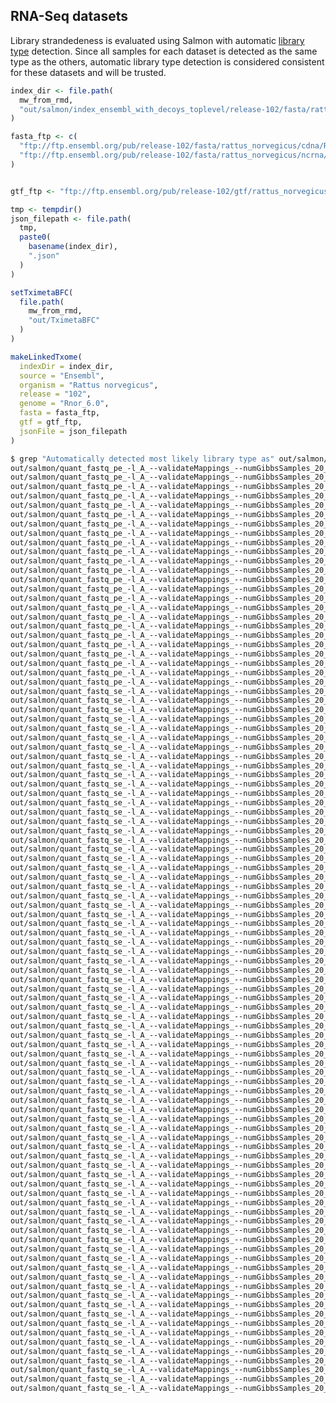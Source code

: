 ## RNA-Seq datasets

Library strandedeness is evaluated using Salmon with automatic [library type](https://salmon.readthedocs.io/en/latest/library_type.html) detection. Since all samples for each dataset is detected as the same type as the others, automatic library type detection is considered consistent for these datasets and will be trusted.

```r
index_dir <- file.path(
  mw_from_rmd,
  "out/salmon/index_ensembl_with_decoys_toplevel/release-102/fasta/rattus_norvegicus/Rattus_norvegicus.Rnor_6.0"
)

fasta_ftp <- c(
  "ftp://ftp.ensembl.org/pub/release-102/fasta/rattus_norvegicus/cdna/Rattus_norvegicus.Rnor_6.0.cdna.all.fa.gz",
  "ftp://ftp.ensembl.org/pub/release-102/fasta/rattus_norvegicus/ncrna/Rattus_norvegicus.Rnor_6.0.ncrna.fa.gz"
)


gtf_ftp <- "ftp://ftp.ensembl.org/pub/release-102/gtf/rattus_norvegicus/Rattus_norvegicus.Rnor_6.0.102.gtf.gz"

tmp <- tempdir()
json_filepath <- file.path(
  tmp,
  paste0(
    basename(index_dir), 
    ".json"
  )
)

setTximetaBFC(
  file.path(
    mw_from_rmd,
    "out/TximetaBFC"
  )
)

makeLinkedTxome(
  indexDir = index_dir,
  source = "Ensembl",
  organism = "Rattus norvegicus",
  release = "102",
  genome = "Rnor_6.0",
  fasta = fasta_ftp,
  gtf = gtf_ftp,
  jsonFile = json_filepath
)
```

```bash
$ grep "Automatically detected most likely library type as" out/salmon/*/*/*/*/*/*/logs/salmon_quant.log | sed "s|/logs/salmon_quant.log.*Automatically detected most likely library type as |\t|g"
out/salmon/quant_fastq_pe_-l_A_--validateMappings_--numGibbsSamples_20_--gcBias_salmon-index-Rnor6-ensembl-r102/sickle/pe_-t_sanger_-q_20/sra-tools/fastq-dump_pe/SRR4123954    ISF
out/salmon/quant_fastq_pe_-l_A_--validateMappings_--numGibbsSamples_20_--gcBias_salmon-index-Rnor6-ensembl-r102/sickle/pe_-t_sanger_-q_20/sra-tools/fastq-dump_pe/SRR4123955    ISF
out/salmon/quant_fastq_pe_-l_A_--validateMappings_--numGibbsSamples_20_--gcBias_salmon-index-Rnor6-ensembl-r102/sickle/pe_-t_sanger_-q_20/sra-tools/fastq-dump_pe/SRR4123956    ISF
out/salmon/quant_fastq_pe_-l_A_--validateMappings_--numGibbsSamples_20_--gcBias_salmon-index-Rnor6-ensembl-r102/sickle/pe_-t_sanger_-q_20/sra-tools/fastq-dump_pe/SRR4123957    ISF
out/salmon/quant_fastq_pe_-l_A_--validateMappings_--numGibbsSamples_20_--gcBias_salmon-index-Rnor6-ensembl-r102/sickle/pe_-t_sanger_-q_20/sra-tools/fastq-dump_pe/SRR4123958    ISF
out/salmon/quant_fastq_pe_-l_A_--validateMappings_--numGibbsSamples_20_--gcBias_salmon-index-Rnor6-ensembl-r102/sickle/pe_-t_sanger_-q_20/sra-tools/fastq-dump_pe/SRR4123959    ISF
out/salmon/quant_fastq_pe_-l_A_--validateMappings_--numGibbsSamples_20_--gcBias_salmon-index-Rnor6-ensembl-r102/sickle/pe_-t_sanger_-q_20/sra-tools/fastq-dump_pe/SRR4123960    ISF
out/salmon/quant_fastq_pe_-l_A_--validateMappings_--numGibbsSamples_20_--gcBias_salmon-index-Rnor6-ensembl-r102/sickle/pe_-t_sanger_-q_20/sra-tools/fastq-dump_pe/SRR4123961    ISF
out/salmon/quant_fastq_pe_-l_A_--validateMappings_--numGibbsSamples_20_--gcBias_salmon-index-Rnor6-ensembl-r102/sickle/pe_-t_sanger_-q_20/sra-tools/fastq-dump_pe/SRR4123962    ISF
out/salmon/quant_fastq_pe_-l_A_--validateMappings_--numGibbsSamples_20_--gcBias_salmon-index-Rnor6-ensembl-r102/sickle/pe_-t_sanger_-q_20/sra-tools/fastq-dump_pe/SRR4123963    ISF
out/salmon/quant_fastq_pe_-l_A_--validateMappings_--numGibbsSamples_20_--gcBias_salmon-index-Rnor6-ensembl-r102/sickle/pe_-t_sanger_-q_20/sra-tools/fastq-dump_pe/SRR4123964    ISF
out/salmon/quant_fastq_pe_-l_A_--validateMappings_--numGibbsSamples_20_--gcBias_salmon-index-Rnor6-ensembl-r102/sickle/pe_-t_sanger_-q_20/sra-tools/fastq-dump_pe/SRR4123965    ISF
out/salmon/quant_fastq_pe_-l_A_--validateMappings_--numGibbsSamples_20_--gcBias_salmon-index-Rnor6-ensembl-r102/sickle/pe_-t_sanger_-q_20/sra-tools/fastq-dump_pe/SRR6497505    IU
out/salmon/quant_fastq_pe_-l_A_--validateMappings_--numGibbsSamples_20_--gcBias_salmon-index-Rnor6-ensembl-r102/sickle/pe_-t_sanger_-q_20/sra-tools/fastq-dump_pe/SRR6497506    IU
out/salmon/quant_fastq_pe_-l_A_--validateMappings_--numGibbsSamples_20_--gcBias_salmon-index-Rnor6-ensembl-r102/sickle/pe_-t_sanger_-q_20/sra-tools/fastq-dump_pe/SRR6497507    IU
out/salmon/quant_fastq_pe_-l_A_--validateMappings_--numGibbsSamples_20_--gcBias_salmon-index-Rnor6-ensembl-r102/sickle/pe_-t_sanger_-q_20/sra-tools/fastq-dump_pe/SRR6497508    IU
out/salmon/quant_fastq_pe_-l_A_--validateMappings_--numGibbsSamples_20_--gcBias_salmon-index-Rnor6-ensembl-r102/sickle/pe_-t_sanger_-q_20/sra-tools/fastq-dump_pe/SRR6497509    IU
out/salmon/quant_fastq_pe_-l_A_--validateMappings_--numGibbsSamples_20_--gcBias_salmon-index-Rnor6-ensembl-r102/sickle/pe_-t_sanger_-q_20/sra-tools/fastq-dump_pe/SRR6497510    IU
out/salmon/quant_fastq_pe_-l_A_--validateMappings_--numGibbsSamples_20_--gcBias_salmon-index-Rnor6-ensembl-r102/sickle/pe_-t_sanger_-q_20/sra-tools/fastq-dump_pe/SRR6497511    IU
out/salmon/quant_fastq_pe_-l_A_--validateMappings_--numGibbsSamples_20_--gcBias_salmon-index-Rnor6-ensembl-r102/sickle/pe_-t_sanger_-q_20/sra-tools/fastq-dump_pe/SRR6497512    IU
out/salmon/quant_fastq_pe_-l_A_--validateMappings_--numGibbsSamples_20_--gcBias_salmon-index-Rnor6-ensembl-r102/sickle/pe_-t_sanger_-q_20/sra-tools/fastq-dump_pe/SRR6497513    IU
out/salmon/quant_fastq_pe_-l_A_--validateMappings_--numGibbsSamples_20_--gcBias_salmon-index-Rnor6-ensembl-r102/sickle/pe_-t_sanger_-q_20/sra-tools/fastq-dump_pe/SRR6497514    IU
out/salmon/quant_fastq_pe_-l_A_--validateMappings_--numGibbsSamples_20_--gcBias_salmon-index-Rnor6-ensembl-r102/sickle/pe_-t_sanger_-q_20/sra-tools/fastq-dump_pe/SRR6497515    IU
out/salmon/quant_fastq_pe_-l_A_--validateMappings_--numGibbsSamples_20_--gcBias_salmon-index-Rnor6-ensembl-r102/sickle/pe_-t_sanger_-q_20/sra-tools/fastq-dump_pe/SRR6497516    IU
out/salmon/quant_fastq_se_-l_A_--validateMappings_--numGibbsSamples_20_--gcBias_salmon-index-GRCm38-ensembl-r102/sickle/se_-t_sanger_-q_20/sra-tools/fastq-dump_se/SRR1982298   U
out/salmon/quant_fastq_se_-l_A_--validateMappings_--numGibbsSamples_20_--gcBias_salmon-index-GRCm38-ensembl-r102/sickle/se_-t_sanger_-q_20/sra-tools/fastq-dump_se/SRR1982299   U
out/salmon/quant_fastq_se_-l_A_--validateMappings_--numGibbsSamples_20_--gcBias_salmon-index-GRCm38-ensembl-r102/sickle/se_-t_sanger_-q_20/sra-tools/fastq-dump_se/SRR1982300   U
out/salmon/quant_fastq_se_-l_A_--validateMappings_--numGibbsSamples_20_--gcBias_salmon-index-GRCm38-ensembl-r102/sickle/se_-t_sanger_-q_20/sra-tools/fastq-dump_se/SRR1982301   U
out/salmon/quant_fastq_se_-l_A_--validateMappings_--numGibbsSamples_20_--gcBias_salmon-index-GRCm38-ensembl-r102/sickle/se_-t_sanger_-q_20/sra-tools/fastq-dump_se/SRR1982302   U
out/salmon/quant_fastq_se_-l_A_--validateMappings_--numGibbsSamples_20_--gcBias_salmon-index-GRCm38-ensembl-r102/sickle/se_-t_sanger_-q_20/sra-tools/fastq-dump_se/SRR1982303   U
out/salmon/quant_fastq_se_-l_A_--validateMappings_--numGibbsSamples_20_--gcBias_salmon-index-GRCm38-ensembl-r102/sickle/se_-t_sanger_-q_20/sra-tools/fastq-dump_se/SRR1982304   U
out/salmon/quant_fastq_se_-l_A_--validateMappings_--numGibbsSamples_20_--gcBias_salmon-index-GRCm38-ensembl-r102/sickle/se_-t_sanger_-q_20/sra-tools/fastq-dump_se/SRR1982305   U
out/salmon/quant_fastq_se_-l_A_--validateMappings_--numGibbsSamples_20_--gcBias_salmon-index-GRCm38-ensembl-r102/sickle/se_-t_sanger_-q_20/sra-tools/fastq-dump_se/SRR1982306   U
out/salmon/quant_fastq_se_-l_A_--validateMappings_--numGibbsSamples_20_--gcBias_salmon-index-GRCm38-ensembl-r102/sickle/se_-t_sanger_-q_20/sra-tools/fastq-dump_se/SRR1982307   U
out/salmon/quant_fastq_se_-l_A_--validateMappings_--numGibbsSamples_20_--gcBias_salmon-index-GRCm38-ensembl-r102/sickle/se_-t_sanger_-q_20/sra-tools/fastq-dump_se/SRR1982308   U
out/salmon/quant_fastq_se_-l_A_--validateMappings_--numGibbsSamples_20_--gcBias_salmon-index-GRCm38-ensembl-r102/sickle/se_-t_sanger_-q_20/sra-tools/fastq-dump_se/SRR1982309   U
out/salmon/quant_fastq_se_-l_A_--validateMappings_--numGibbsSamples_20_--gcBias_salmon-index-GRCm38-ensembl-r102/sickle/se_-t_sanger_-q_20/sra-tools/fastq-dump_se/SRR1982310   U
out/salmon/quant_fastq_se_-l_A_--validateMappings_--numGibbsSamples_20_--gcBias_salmon-index-GRCm38-ensembl-r102/sickle/se_-t_sanger_-q_20/sra-tools/fastq-dump_se/SRR1982311   U
out/salmon/quant_fastq_se_-l_A_--validateMappings_--numGibbsSamples_20_--gcBias_salmon-index-GRCm38-ensembl-r102/sickle/se_-t_sanger_-q_20/sra-tools/fastq-dump_se/SRR1982312   U
out/salmon/quant_fastq_se_-l_A_--validateMappings_--numGibbsSamples_20_--gcBias_salmon-index-GRCm38-ensembl-r102/sickle/se_-t_sanger_-q_20/sra-tools/fastq-dump_se/SRR1982313   U
out/salmon/quant_fastq_se_-l_A_--validateMappings_--numGibbsSamples_20_--gcBias_salmon-index-GRCm38-ensembl-r102/sickle/se_-t_sanger_-q_20/sra-tools/fastq-dump_se/SRR1982314   U
out/salmon/quant_fastq_se_-l_A_--validateMappings_--numGibbsSamples_20_--gcBias_salmon-index-GRCm38-ensembl-r102/sickle/se_-t_sanger_-q_20/sra-tools/fastq-dump_se/SRR1982315   U
out/salmon/quant_fastq_se_-l_A_--validateMappings_--numGibbsSamples_20_--gcBias_salmon-index-GRCm38-ensembl-r102/sickle/se_-t_sanger_-q_20/sra-tools/fastq-dump_se/SRR1982316   U
out/salmon/quant_fastq_se_-l_A_--validateMappings_--numGibbsSamples_20_--gcBias_salmon-index-GRCm38-ensembl-r102/sickle/se_-t_sanger_-q_20/sra-tools/fastq-dump_se/SRR1982317   U
out/salmon/quant_fastq_se_-l_A_--validateMappings_--numGibbsSamples_20_--gcBias_salmon-index-GRCm38-ensembl-r102/sickle/se_-t_sanger_-q_20/sra-tools/fastq-dump_se/SRR1982318   U
out/salmon/quant_fastq_se_-l_A_--validateMappings_--numGibbsSamples_20_--gcBias_salmon-index-GRCm38-ensembl-r102/sickle/se_-t_sanger_-q_20/sra-tools/fastq-dump_se/SRR1982319   U
out/salmon/quant_fastq_se_-l_A_--validateMappings_--numGibbsSamples_20_--gcBias_salmon-index-GRCm38-ensembl-r102/sickle/se_-t_sanger_-q_20/sra-tools/fastq-dump_se/SRR1982320   U
out/salmon/quant_fastq_se_-l_A_--validateMappings_--numGibbsSamples_20_--gcBias_salmon-index-GRCm38-ensembl-r102/sickle/se_-t_sanger_-q_20/sra-tools/fastq-dump_se/SRR1982321   U
out/salmon/quant_fastq_se_-l_A_--validateMappings_--numGibbsSamples_20_--gcBias_salmon-index-GRCm38-ensembl-r102/sickle/se_-t_sanger_-q_20/sra-tools/fastq-dump_se/SRR1982322   U
out/salmon/quant_fastq_se_-l_A_--validateMappings_--numGibbsSamples_20_--gcBias_salmon-index-GRCm38-ensembl-r102/sickle/se_-t_sanger_-q_20/sra-tools/fastq-dump_se/SRR1982323   U
out/salmon/quant_fastq_se_-l_A_--validateMappings_--numGibbsSamples_20_--gcBias_salmon-index-GRCm38-ensembl-r102/sickle/se_-t_sanger_-q_20/sra-tools/fastq-dump_se/SRR1982324   U
out/salmon/quant_fastq_se_-l_A_--validateMappings_--numGibbsSamples_20_--gcBias_salmon-index-GRCm38-ensembl-r102/sickle/se_-t_sanger_-q_20/sra-tools/fastq-dump_se/SRR1982325   U
out/salmon/quant_fastq_se_-l_A_--validateMappings_--numGibbsSamples_20_--gcBias_salmon-index-GRCm38-ensembl-r102/sickle/se_-t_sanger_-q_20/sra-tools/fastq-dump_se/SRR1982326   U
out/salmon/quant_fastq_se_-l_A_--validateMappings_--numGibbsSamples_20_--gcBias_salmon-index-GRCm38-ensembl-r102/sickle/se_-t_sanger_-q_20/sra-tools/fastq-dump_se/SRR1982327   U
out/salmon/quant_fastq_se_-l_A_--validateMappings_--numGibbsSamples_20_--gcBias_salmon-index-GRCm38-ensembl-r102/sickle/se_-t_sanger_-q_20/sra-tools/fastq-dump_se/SRR1982328   U
out/salmon/quant_fastq_se_-l_A_--validateMappings_--numGibbsSamples_20_--gcBias_salmon-index-GRCm38-ensembl-r102/sickle/se_-t_sanger_-q_20/sra-tools/fastq-dump_se/SRR1982329   U
out/salmon/quant_fastq_se_-l_A_--validateMappings_--numGibbsSamples_20_--gcBias_salmon-index-GRCm38-ensembl-r102/sickle/se_-t_sanger_-q_20/sra-tools/fastq-dump_se/SRR1982330   U
out/salmon/quant_fastq_se_-l_A_--validateMappings_--numGibbsSamples_20_--gcBias_salmon-index-GRCm38-ensembl-r102/sickle/se_-t_sanger_-q_20/sra-tools/fastq-dump_se/SRR1982331   U
out/salmon/quant_fastq_se_-l_A_--validateMappings_--numGibbsSamples_20_--gcBias_salmon-index-GRCm38-ensembl-r102/sickle/se_-t_sanger_-q_20/sra-tools/fastq-dump_se/SRR1982332   U
out/salmon/quant_fastq_se_-l_A_--validateMappings_--numGibbsSamples_20_--gcBias_salmon-index-GRCm38-ensembl-r102/sickle/se_-t_sanger_-q_20/sra-tools/fastq-dump_se/SRR1982333   U
out/salmon/quant_fastq_se_-l_A_--validateMappings_--numGibbsSamples_20_--gcBias_salmon-index-GRCm38-ensembl-r102/sickle/se_-t_sanger_-q_20/sra-tools/fastq-dump_se/SRR1982334   U
out/salmon/quant_fastq_se_-l_A_--validateMappings_--numGibbsSamples_20_--gcBias_salmon-index-GRCm38-ensembl-r102/sickle/se_-t_sanger_-q_20/sra-tools/fastq-dump_se/SRR1982335   U
out/salmon/quant_fastq_se_-l_A_--validateMappings_--numGibbsSamples_20_--gcBias_salmon-index-GRCm38-ensembl-r102/sickle/se_-t_sanger_-q_20/sra-tools/fastq-dump_se/SRR1982336   U
out/salmon/quant_fastq_se_-l_A_--validateMappings_--numGibbsSamples_20_--gcBias_salmon-index-GRCm38-ensembl-r102/sickle/se_-t_sanger_-q_20/sra-tools/fastq-dump_se/SRR1982337   U
out/salmon/quant_fastq_se_-l_A_--validateMappings_--numGibbsSamples_20_--gcBias_salmon-index-GRCm38-ensembl-r102/sickle/se_-t_sanger_-q_20/sra-tools/fastq-dump_se/SRR1982338   U
out/salmon/quant_fastq_se_-l_A_--validateMappings_--numGibbsSamples_20_--gcBias_salmon-index-GRCm38-ensembl-r102/sickle/se_-t_sanger_-q_20/sra-tools/fastq-dump_se/SRR1982339   U
out/salmon/quant_fastq_se_-l_A_--validateMappings_--numGibbsSamples_20_--gcBias_salmon-index-GRCm38-ensembl-r102/sickle/se_-t_sanger_-q_20/sra-tools/fastq-dump_se/SRR1982340   U
out/salmon/quant_fastq_se_-l_A_--validateMappings_--numGibbsSamples_20_--gcBias_salmon-index-GRCm38-ensembl-r102/sickle/se_-t_sanger_-q_20/sra-tools/fastq-dump_se/SRR1982341   U
out/salmon/quant_fastq_se_-l_A_--validateMappings_--numGibbsSamples_20_--gcBias_salmon-index-GRCm38-ensembl-r102/sickle/se_-t_sanger_-q_20/sra-tools/fastq-dump_se/SRR1982342   U
out/salmon/quant_fastq_se_-l_A_--validateMappings_--numGibbsSamples_20_--gcBias_salmon-index-GRCm38-ensembl-r102/sickle/se_-t_sanger_-q_20/sra-tools/fastq-dump_se/SRR1982343   U
out/salmon/quant_fastq_se_-l_A_--validateMappings_--numGibbsSamples_20_--gcBias_salmon-index-GRCm38-ensembl-r102/sickle/se_-t_sanger_-q_20/sra-tools/fastq-dump_se/SRR1982344   U
out/salmon/quant_fastq_se_-l_A_--validateMappings_--numGibbsSamples_20_--gcBias_salmon-index-GRCm38-ensembl-r102/sickle/se_-t_sanger_-q_20/sra-tools/fastq-dump_se/SRR1982345   U
out/salmon/quant_fastq_se_-l_A_--validateMappings_--numGibbsSamples_20_--gcBias_salmon-index-GRCm38-ensembl-r102/sickle/se_-t_sanger_-q_20/sra-tools/fastq-dump_se/SRR1982346   U
out/salmon/quant_fastq_se_-l_A_--validateMappings_--numGibbsSamples_20_--gcBias_salmon-index-GRCm38-ensembl-r102/sickle/se_-t_sanger_-q_20/sra-tools/fastq-dump_se/SRR1982347   U
out/salmon/quant_fastq_se_-l_A_--validateMappings_--numGibbsSamples_20_--gcBias_salmon-index-GRCm38-ensembl-r102/sickle/se_-t_sanger_-q_20/sra-tools/fastq-dump_se/SRR1982348   U
out/salmon/quant_fastq_se_-l_A_--validateMappings_--numGibbsSamples_20_--gcBias_salmon-index-GRCm38-ensembl-r102/sickle/se_-t_sanger_-q_20/sra-tools/fastq-dump_se/SRR1982349   U
out/salmon/quant_fastq_se_-l_A_--validateMappings_--numGibbsSamples_20_--gcBias_salmon-index-GRCm38-ensembl-r102/sickle/se_-t_sanger_-q_20/sra-tools/fastq-dump_se/SRR1982350   U
out/salmon/quant_fastq_se_-l_A_--validateMappings_--numGibbsSamples_20_--gcBias_salmon-index-GRCm38-ensembl-r102/sickle/se_-t_sanger_-q_20/sra-tools/fastq-dump_se/SRR1982351   U
out/salmon/quant_fastq_se_-l_A_--validateMappings_--numGibbsSamples_20_--gcBias_salmon-index-GRCm38-ensembl-r102/sickle/se_-t_sanger_-q_20/sra-tools/fastq-dump_se/SRR1982352   U
out/salmon/quant_fastq_se_-l_A_--validateMappings_--numGibbsSamples_20_--gcBias_salmon-index-GRCm38-ensembl-r102/sickle/se_-t_sanger_-q_20/sra-tools/fastq-dump_se/SRR1982353   U
out/salmon/quant_fastq_se_-l_A_--validateMappings_--numGibbsSamples_20_--gcBias_salmon-index-GRCm38-ensembl-r102/sickle/se_-t_sanger_-q_20/sra-tools/fastq-dump_se/SRR1982354   U
out/salmon/quant_fastq_se_-l_A_--validateMappings_--numGibbsSamples_20_--gcBias_salmon-index-GRCm38-ensembl-r102/sickle/se_-t_sanger_-q_20/sra-tools/fastq-dump_se/SRR1982355   U
out/salmon/quant_fastq_se_-l_A_--validateMappings_--numGibbsSamples_20_--gcBias_salmon-index-GRCm38-ensembl-r102/sickle/se_-t_sanger_-q_20/sra-tools/fastq-dump_se/SRR1982356   U
out/salmon/quant_fastq_se_-l_A_--validateMappings_--numGibbsSamples_20_--gcBias_salmon-index-GRCm38-ensembl-r102/sickle/se_-t_sanger_-q_20/sra-tools/fastq-dump_se/SRR1982357   U
out/salmon/quant_fastq_se_-l_A_--validateMappings_--numGibbsSamples_20_--gcBias_salmon-index-GRCm38-ensembl-r102/sickle/se_-t_sanger_-q_20/sra-tools/fastq-dump_se/SRR1982358   U
out/salmon/quant_fastq_se_-l_A_--validateMappings_--numGibbsSamples_20_--gcBias_salmon-index-GRCm38-ensembl-r102/sickle/se_-t_sanger_-q_20/sra-tools/fastq-dump_se/SRR1982359   U
out/salmon/quant_fastq_se_-l_A_--validateMappings_--numGibbsSamples_20_--gcBias_salmon-index-GRCm38-ensembl-r102/sickle/se_-t_sanger_-q_20/sra-tools/fastq-dump_se/SRR1982360   U
out/salmon/quant_fastq_se_-l_A_--validateMappings_--numGibbsSamples_20_--gcBias_salmon-index-GRCm38-ensembl-r102/sickle/se_-t_sanger_-q_20/sra-tools/fastq-dump_se/SRR1982361   U
out/salmon/quant_fastq_se_-l_A_--validateMappings_--numGibbsSamples_20_--gcBias_salmon-index-GRCm38-ensembl-r102/sickle/se_-t_sanger_-q_20/sra-tools/fastq-dump_se/SRR1982362   U
out/salmon/quant_fastq_se_-l_A_--validateMappings_--numGibbsSamples_20_--gcBias_salmon-index-GRCm38-ensembl-r102/sickle/se_-t_sanger_-q_20/sra-tools/fastq-dump_se/SRR1982363   U
out/salmon/quant_fastq_se_-l_A_--validateMappings_--numGibbsSamples_20_--gcBias_salmon-index-GRCm38-ensembl-r102/sickle/se_-t_sanger_-q_20/sra-tools/fastq-dump_se/SRR1982364   U
out/salmon/quant_fastq_se_-l_A_--validateMappings_--numGibbsSamples_20_--gcBias_salmon-index-GRCm38-ensembl-r102/sickle/se_-t_sanger_-q_20/sra-tools/fastq-dump_se/SRR1982365   U
out/salmon/quant_fastq_se_-l_A_--validateMappings_--numGibbsSamples_20_--gcBias_salmon-index-GRCm38-ensembl-r102/sickle/se_-t_sanger_-q_20/sra-tools/fastq-dump_se/SRR1982366   U
out/salmon/quant_fastq_se_-l_A_--validateMappings_--numGibbsSamples_20_--gcBias_salmon-index-GRCm38-ensembl-r102/sickle/se_-t_sanger_-q_20/sra-tools/fastq-dump_se/SRR1982367   U
out/salmon/quant_fastq_se_-l_A_--validateMappings_--numGibbsSamples_20_--gcBias_salmon-index-GRCm38-ensembl-r102/sickle/se_-t_sanger_-q_20/sra-tools/fastq-dump_se/SRR1982368   U
out/salmon/quant_fastq_se_-l_A_--validateMappings_--numGibbsSamples_20_--gcBias_salmon-index-GRCm38-ensembl-r102/sickle/se_-t_sanger_-q_20/sra-tools/fastq-dump_se/SRR1982369   U
out/salmon/quant_fastq_se_-l_A_--validateMappings_--numGibbsSamples_20_--gcBias_salmon-index-Rnor6-ensembl-r102/sickle/se_-t_sanger_-q_20/sra-tools/fastq-dump_se/SRR1927116    U
out/salmon/quant_fastq_se_-l_A_--validateMappings_--numGibbsSamples_20_--gcBias_salmon-index-Rnor6-ensembl-r102/sickle/se_-t_sanger_-q_20/sra-tools/fastq-dump_se/SRR1927117    U
out/salmon/quant_fastq_se_-l_A_--validateMappings_--numGibbsSamples_20_--gcBias_salmon-index-Rnor6-ensembl-r102/sickle/se_-t_sanger_-q_20/sra-tools/fastq-dump_se/SRR1927118    U
out/salmon/quant_fastq_se_-l_A_--validateMappings_--numGibbsSamples_20_--gcBias_salmon-index-Rnor6-ensembl-r102/sickle/se_-t_sanger_-q_20/sra-tools/fastq-dump_se/SRR1927119    U
```

